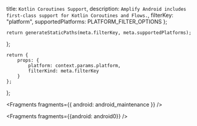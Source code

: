   title: `Kotlin Coroutines Support`,
  description: `Amplify Android includes first-class support for Kotlin Coroutines and Flows.`,
  filterKey: "platform",
  supportedPlatforms: PLATFORM_FILTER_OPTIONS
};
      


    return generateStaticPaths(meta.filterKey, meta.supportedPlatforms);
};

    return {
        props: {
            platform: context.params.platform,
            filterKind: meta.filterKey
        }
    };
};


<Fragments fragments={{ android: android_maintenance }} />


<Fragments fragments={{android: android0}} />

